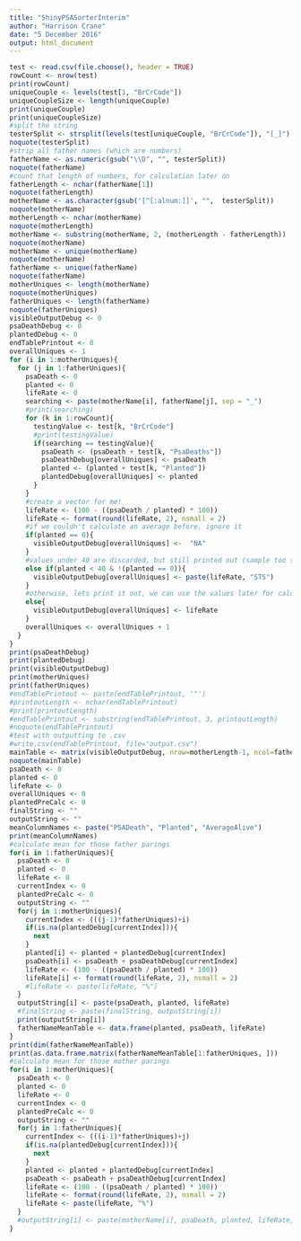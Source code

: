 ```yaml
---
title: "ShinyPSASorterInterim"
author: "Harrison Crane"
date: "5 December 2016"
output: html_document
---
```


```r
test <- read.csv(file.choose(), header = TRUE)
rowCount <- nrow(test)
print(rowCount)
uniqueCouple <- levels(test[1, "BrCrCode"])
uniqueCoupleSize <- length(uniqueCouple)
print(uniqueCouple)
print(uniqueCoupleSize)
#split the string
testerSplit <- strsplit(levels(test[uniqueCouple, "BrCrCode"]), "[_]")
noquote(testerSplit)
#strip all father names (which are numbers)
fatherName <- as.numeric(gsub("\\D", "", testerSplit))
noquote(fatherName)
#count that length of numbers, for calculation later on
fatherLength <- nchar(fatherName[1])
noquote(fatherLength)
motherName <- as.character(gsub('[^[:alnum:]]', "",  testerSplit))
noquote(motherName)
motherLength <- nchar(motherName)
noquote(motherLength)
motherName <- substring(motherName, 2, (motherLength - fatherLength))
noquote(motherName)
motherName <- unique(motherName)
noquote(motherName)
fatherName <- unique(fatherName)
noquote(fatherName)
motherUniques <- length(motherName)
noquote(motherUniques)
fatherUniques <- length(fatherName)
noquote(fatherUniques)
visibleOutputDebug <- 0
psaDeathDebug <- 0
plantedDebug <- 0
endTablePrintout <- 0
overallUniques <- 1
for (i in 1:motherUniques){
  for (j in 1:fatherUniques){
    psaDeath <- 0
    planted <- 0
    lifeRate <- 0
    searching <- paste(motherName[i], fatherName[j], sep = "_")
    #print(searching)
    for (k in 1:rowCount){
      testingValue <- test[k, "BrCrCode"]
      #print(testingValue)
      if(searching == testingValue){
        psaDeath <- (psaDeath + test[k, "PsaDeaths"])
        psaDeathDebug[overallUniques] <- psaDeath
        planted <- (planted + test[k, "Planted"])
        plantedDebug[overallUniques] <- planted
      }
    }
    #create a vector for me!
    lifeRate <- (100 - ((psaDeath / planted) * 100))
    lifeRate <- format(round(lifeRate, 2), nsmall = 2)
    #if we couldn't calculate an average before, ignore it
    if(planted == 0){
      visibleOutputDebug[overallUniques] <-  "NA"
    }
    #values under 40 are discarded, but still printed out (sample too small)
    else if(planted < 40 & !(planted == 0)){
      visibleOutputDebug[overallUniques] <- paste(lifeRate, "STS")
    }
    #otherwise, lets print it out, we can use the values later for calculating means
    else{
      visibleOutputDebug[overallUniques] <- lifeRate
    }
    overallUniques <- overallUniques + 1
  }
}
print(psaDeathDebug)
print(plantedDebug)
print(visibleOutputDebug)
print(motherUniques)
print(fatherUniques)
#endTablePrintout <- paste(endTablePrintout, '"')
#printoutLength <- nchar(endTablePrintout)
#print(printoutLength)
#endTablePrintout <- substring(endTablePrintout, 3, printoutLength)
#noquote(endTablePrintout)
#test with outputting to .csv
#write.csv(endTablePrintout, file="output.csv")
mainTable <- matrix(visibleOutputDebug, nrow=motherLength-1, ncol=fatherLength-1, dimnames = list(fatherName, motherName))
noquote(mainTable)
psaDeath <- 0
planted <- 0
lifeRate <- 0
overallUniques <- 0
plantedPreCalc <- 0
finalString <- ""
outputString <- ""
meanColumnNames <- paste("PSADeath", "Planted", "AverageAlive")
print(meanColumnNames)
#calculate mean for those father parings
for(i in 1:fatherUniques){
  psaDeath <- 0
  planted <- 0
  lifeRate <- 0
  currentIndex <- 0
  plantedPreCalc <- 0
  outputString <- ""
  for(j in 1:motherUniques){
    currentIndex <- (((j-1)*fatherUniques)+i)
    if(is.na(plantedDebug[currentIndex])){
      next
    }
    planted[i] <- planted + plantedDebug[currentIndex]
    psaDeath[i] <- psaDeath + psaDeathDebug[currentIndex]
    lifeRate <- (100 - ((psaDeath / planted) * 100))
    lifeRate[i] <- format(round(lifeRate, 2), nsmall = 2)
    #lifeRate <- paste(lifeRate, "%")
  }
  outputString[i] <- paste(psaDeath, planted, lifeRate)
  #finalString <- paste(finalString, outputString[i])
  print(outputString[i])
  fatherNameMeanTable <- data.frame(planted, psaDeath, lifeRate)
}
print(dim(fatherNameMeanTable))
print(as.data.frame.matrix(fatherNameMeanTable[1:fatherUniques, ]))
#calculate mean for those mother parings
for(i in 1:motherUniques){
  psaDeath <- 0
  planted <- 0
  lifeRate <- 0
  currentIndex <- 0
  plantedPreCalc <- 0
  outputString <- ""
  for(j in 1:fatherUniques){
    currentIndex <- (((i-1)*fatherUniques)+j)
    if(is.na(plantedDebug[currentIndex])){
      next
    }
    planted <- planted + plantedDebug[currentIndex]
    psaDeath <- psaDeath + psaDeathDebug[currentIndex]
    lifeRate <- (100 - ((psaDeath / planted) * 100))
    lifeRate <- format(round(lifeRate, 2), nsmall = 2)
    lifeRate <- paste(lifeRate, "%")
  }
  #outputString[i] <- paste(motherName[i], psaDeath, planted, lifeRate, sep = ":")
}
```
